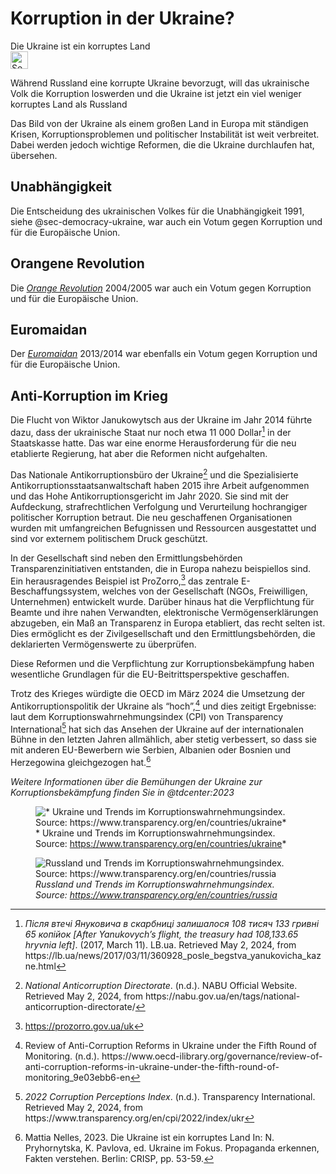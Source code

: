 # Korruption in der Ukraine? {#sec-corruption-ukraine}

::: {.callout-caution title=„Myth“}
Die Ukraine ist ein korruptes Land
[<br>![Search for topic in EUvsDisinfo](../all_common_img/EUvsDisinfo_400x240.jpg){height=2em}](https://euvsdisinfo.eu/disinformation-cases/?text=(corrupt%7Ccorruption)%20(ukraine%7Ckiev%7Ckyiv)&sort=relevance)
:::

::: {.callout-tip title=„Truth“}
Während Russland eine korrupte Ukraine bevorzugt, will das ukrainische Volk die Korruption loswerden und die Ukraine ist jetzt ein viel weniger korruptes Land als Russland
:::

Das Bild von der Ukraine als einem großen Land in Europa mit ständigen Krisen, Korruptionsproblemen und politischer Instabilität ist weit verbreitet. Dabei werden jedoch wichtige Reformen, die die Ukraine durchlaufen hat, übersehen.

## Unabhängigkeit

Die Entscheidung des ukrainischen Volkes für die Unabhängigkeit 1991, siehe @sec-democracy-ukraine, war auch ein Votum gegen Korruption und für die Europäische Union.

## Orangene Revolution

Die *[Orange Revolution](https://en.wikipedia.org/wiki/Orange_Revolution)* 2004/2005 war auch ein Votum gegen Korruption und für die Europäische Union.


## Euromaidan

Der *[Euromaidan](https://de.wikipedia.org/wiki/Euromaidan)* 2013/2014 war ebenfalls ein Votum gegen Korruption und für die Europäische Union.


## Anti-Korruption im Krieg

Die Flucht von Wiktor Janukowytsch aus der Ukraine im Jahr 2014 führte dazu, dass der ukrainische Staat nur noch etwa 11 000 Dollar[^188] in der Staatskasse hatte. Das war eine enorme Herausforderung für die neu etablierte Regierung, hat aber die Reformen nicht aufgehalten. 

Das Nationale Antikorruptionsbüro der Ukraine[^189] und die Spezialisierte Antikorruptionsstaatsanwaltschaft haben 2015 ihre Arbeit aufgenommen und das Hohe Antikorruptionsgericht im Jahr 2020\. Sie sind mit der Aufdeckung, strafrechtlichen Verfolgung und Verurteilung hochrangiger politischer Korruption betraut. Die neu geschaffenen Organisationen wurden mit umfangreichen Befugnissen und Ressourcen ausgestattet und sind vor externem politischem Druck geschützt. 

In der Gesellschaft sind neben den Ermittlungsbehörden Transparenzinitiativen entstanden, die in Europa nahezu beispiellos sind. Ein herausragendes Beispiel ist ProZorro,[^190] das zentrale E-Beschaffungssystem, welches von der Gesellschaft (NGOs, Freiwilligen, Unternehmen) entwickelt wurde. Darüber hinaus hat die Verpflichtung für Beamte und ihre nahen Verwandten, elektronische Vermögenserklärungen abzugeben, ein Maß an Transparenz in Europa etabliert, das recht selten ist. Dies ermöglicht es der Zivilgesellschaft und den Ermittlungsbehörden, die deklarierten Vermögenswerte zu überprüfen.

Diese Reformen und die Verpflichtung zur Korruptionsbekämpfung haben wesentliche Grundlagen für die EU-Beitrittsperspektive geschaffen.

Trotz des Krieges würdigte die OECD im März 2024 die Umsetzung der Antikorruptionspolitik der Ukraine als “hoch”,[^191] und dies zeitigt Ergebnisse: laut dem Korruptionswahrnehmungsindex (CPI) von Transparency International[^192] hat sich das Ansehen der Ukraine auf der internationalen Bühne in den letzten Jahren allmählich, aber stetig verbessert, so dass sie mit anderen EU-Bewerbern wie Serbien, Albanien oder Bosnien und Herzegowina gleichgezogen hat.[^193]

*Weitere Informationen über die Bemühungen der Ukraine zur Korruptionsbekämpfung finden Sie in @tdcenter:2023*

![* Ukraine und Trends im Korruptionswahrnehmungsindex. Source:  [https://www.transparency.org/en/countries/ukraine](https://www.transparency.org/en/countries/ukraine)* 
<br>](CorruptionPerceptionIndex_Ukraine.jpg)

![*Russland und Trends im Korruptionswahrnehmungsindex. Source:  [https://www.transparency.org/en/countries/russia](https://www.transparency.org/en/countries/russia)* 
<br>](CorruptionPerceptionIndex_Russia.jpg)


[^188]:  *Після втечі Януковича в скарбниці залишалося 108 тисяч 133 гривні 65 копійок \[After Yanukovych’s flight, the treasury had 108,133.65 hryvnia left\]*. (2017, March 11). LB.ua. Retrieved May 2, 2024, from https://lb.ua/news/2017/03/11/360928\_posle\_begstva\_yanukovicha\_kazne.html

[^189]:  *National Anticorruption Directorate*. (n.d.). NABU Official Website. Retrieved May 2, 2024, from https://nabu.gov.ua/en/tags/national-anticorruption-directorate/

[^190]:  [https://prozorro.gov.ua/uk](https://prozorro.gov.ua/uk) 

[^191]:  Review of Anti-Corruption Reforms in Ukraine under the Fifth Round of Monitoring. (n.d.). https://www.oecd-ilibrary.org/governance/review-of-anti-corruption-reforms-in-ukraine-under-the-fifth-round-of-monitoring\_9e03ebb6-en

[^192]:  *2022 Corruption Perceptions Index*. (n.d.). Transparency International. Retrieved May 2, 2024, from https://www.transparency.org/en/cpi/2022/index/ukr

[^193]:  Mattia Nelles, 2023\. Die Ukraine ist ein korruptes Land In: N. Pryhornytska, K. Pavlova, ed. Ukraine im Fokus. Propaganda erkennen, Fakten verstehen. Berlin: CRISP, pp. 53-59.
